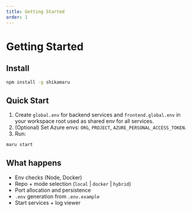 ```yaml
---
title: Getting Started
order: 1
---
```


# Getting Started

## Install

```bash
npm install -g shikamaru
```

## Quick Start

1. Create `global.env` for backend services and `frontend.global.env` in your workspace root used as shared env for all services.
2. (Optional) Set Azure envs: `ORG`, `PROJECT`, `AZURE_PERSONAL_ACCESS_TOKEN`.
3. Run:

```bash
maru start
```

## What happens

- Env checks (Node, Docker)
- Repo + mode selection (`local` | `docker` | `hybrid`)
- Port allocation and persistence
- `.env` generation from `.env.example`
- Start services + log viewer
